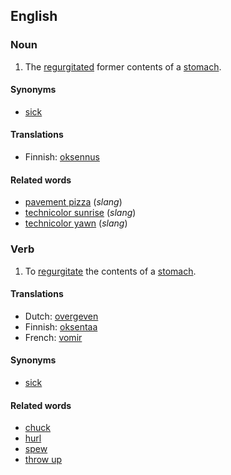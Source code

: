 ==English==

===Noun===
#The [[regurgitate]]d former contents of a [[stomach]].

====Synonyms====
*[[sick]]

====Translations====
*Finnish: [[oksennus]]

====Related words====
*[[pavement pizza]] (''slang'')
*[[technicolor sunrise]] (''slang'')
*[[technicolor yawn]] (''slang'')


===Verb===
#To [[regurgitate]] the contents of a [[stomach]].

====Translations====
*Dutch: [[overgeven]]
*Finnish: [[oksentaa]]
*French: [[vomir]]

====Synonyms====
*[[sick]]

====Related words====
*[[chuck]]
*[[hurl]]
*[[spew]]
*[[throw up]]